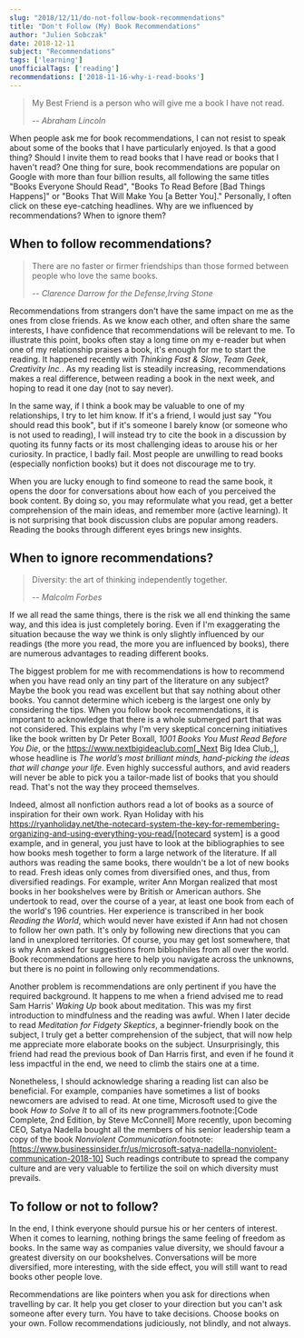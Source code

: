 ```yaml
---
slug: "2018/12/11/do-not-follow-book-recommendations"
title: "Don't Follow (My) Book Recommendations"
author: "Julien Sobczak"
date: 2018-12-11
subject: "Recommendations"
tags: ['learning']
unofficialTags: ['reading']
recommendations: ['2018-11-16-why-i-read-books']
---
```



> My Best Friend is a person who will give me a book I have not read.
>
> -- <cite>Abraham Lincoln</cite>

<Lead>
When people ask me for book recommendations, I can not resist to speak about some of the books that I have particularly enjoyed. Is that a good thing? Should I invite them to read books that I have read or books that I haven't read?
</Lead>

<Lead>
One thing for sure, book recommendations are popular on Google with more than four billion results, all following the same titles "Books Everyone Should Read", "Books To Read Before [Bad Things Happens]" or "Books That Will Make You [a Better You]." Personally, I often click on these eye-catching headlines. Why are we influenced by recommendations? When to ignore them?
</Lead>


## When to follow recommendations?

> There are no faster or firmer friendships than those formed between people who love the same books.
>
> -- <cite>Clarence Darrow for the Defense,Irving Stone</cite>

Recommendations from strangers don't have the same impact on me as the ones from close friends. As we know each other, and often share the same interests, I have confidence that recommendations will be relevant to me. To illustrate this point, books often stay a long time on my e-reader but when one of my relationship praises a book, it's enough for me to start the reading. It happened recently with _Thinking Fast & Slow_, _Team Geek_, _Creativity Inc._. As my reading list is steadily increasing, recommendations makes a real difference, between reading a book in the next week, and hoping to read it one day (not to say never).

In the same way, if I think a book may be valuable to one of my relationships, I try to let him know. If it's a friend, I would just say "You should read this book", but if it's someone I barely know (or someone who is not used to reading), I will instead try to cite the book in a discussion by quoting its funny facts or its most challenging ideas to arouse his or her curiosity. In practice, I badly fail. Most people are unwilling to read books (especially nonfiction books) but it does not discourage me to try.

When you are lucky enough to find someone to read the same book, it opens the door for conversations about how each of you perceived the book content. By doing so, you may reformulate what you read, get a better comprehension of the main ideas, and remember more (active learning). It is not surprising that book discussion clubs are popular among readers. Reading the books through different eyes brings new insights.


## When to ignore recommendations?

> Diversity: the art of thinking independently together.
>
> -- <cite>Malcolm Forbes</cite>

If we all read the same things, there is the risk we all end thinking the same way, and this idea is just completely boring. Even if I'm exaggerating the situation because the way we think is only slightly influenced by our readings (the more you read, the more you are influenced by books), there are numerous advantages to reading different books.

The biggest problem for me with recommendations is how to recommend when you have read only an tiny part of the literature on any subject? Maybe the book you read was excellent but that say nothing about other books. You cannot determine which iceberg is the largest one only by considering the tips. When you follow book recommendations, it is important to acknowledge that there is a whole submerged part that was not considered. This explains why I'm very skeptical concerning initiatives like the book written by Dr Peter Boxall, _1001 Books You Must Read Before You Die_, or the https://www.nextbigideaclub.com[_Next Big Idea Club_], whose headline is _The world’s most brilliant minds, hand-picking the ideas that will change your life_. Even highly successful authors, and avid readers will never be able to pick you a tailor-made list of books that you should read. That's not the way they proceed themselves.

Indeed, almost all nonfiction authors read a lot of books as a source of inspiration for their own work. Ryan Holiday with his https://ryanholiday.net/the-notecard-system-the-key-for-remembering-organizing-and-using-everything-you-read/[notecard system] is a good example, and in general, you just have to look at the bibliographies to see how books mesh together to form a large network of the literature. If all authors was reading the same books, there wouldn't be a lot of new books to read. Fresh ideas only comes from diversified ones, and thus, from diversified readings. For example, writer Ann Morgan realized that most books in her bookshelves were by British or American authors. She undertook to read, over the course of a year, at least one book from each of the world's 196 countries. Her experience is transcribed in her book _Reading the World_, which would never have existed if Ann had not chosen to follow her own path. It's only by following new directions that you can land in unexplored territories. Of course, you may get lost somewhere, that is why Ann asked for suggestions from bibliophiles from all over the world. Book recommendations are here to help you navigate across the unknowns, but there is no point in following only recommendations.

Another problem is recommendations are only pertinent if you have the required background. It happens to me when a friend advised me to read Sam Harris' _Waking Up_ book about meditation. This was my first introduction to mindfulness and the reading was awful. When I later decide to read _Meditation for Fidgety Skeptics_, a beginner-friendly book on the subject, I truly get a better comprehension of the subject, that will now help me appreciate more elaborate books on the subject. Unsurprisingly, this friend had read the previous book of Dan Harris first, and even if he found it less impactful in the end, we need to climb the stairs one at a time.

Nonetheless, I should acknowledge sharing a reading list can also be beneficial. For example, companies have sometimes a list of books newcomers are advised to read. At one time, Microsoft used to give the book _How to Solve It_ to all of its new programmers.footnote:[Code Complete, 2nd Edition, by Steve McConnell] More recently, upon becoming CEO, Satya Nadella bought all the members of his senior leadership team a copy of the book _Nonviolent Communication_.footnote:[https://www.businessinsider.fr/us/microsoft-satya-nadella-nonviolent-communication-2018-10] Such readings contribute to spread the company culture and are very valuable to fertilize the soil on which diversity must prevails.


## To follow or not to follow?

In the end, I think everyone should pursue his or her centers of interest. When it comes to learning, nothing brings the same feeling of freedom as books. In the same way as companies value diversity, we should favour a greatest diversity on our bookshelves. Conversations will be more diversified, more interesting, with the side effect, you will still want to read books other people love.

Recommendations are like pointers when you ask for directions when travelling by car. It help you get closer to your direction but you can't ask someone after every turn. You have to take decisions. Choose books on your own. Follow recommendations judiciously, not blindly, and not always.
